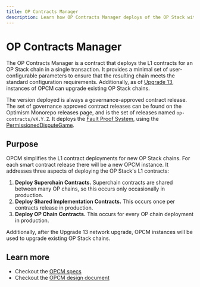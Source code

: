 ```yaml
---
title: OP Contracts Manager
description: Learn how OP Contracts Manager deploys of the OP Stack with one transaction.
---
```


# OP Contracts Manager

The OP Contracts Manager is a contract that deploys the L1 contracts for an OP Stack chain in a single transaction. It provides a minimal set of user-configurable parameters to ensure that the resulting chain meets the standard configuration requirements. Additionally, as of [Upgrade 13](https://gov.optimism.io/t/upgrade-proposal-13-opcm-and-incident-response-improvements/9739), instances of OPCM can upgrade existing OP Stack chains.

The version deployed is always a governance-approved contract release. The set of governance approved contract releases can be found on the Optimism Monorepo releases page, and is the set of releases named `op-contracts/vX.Y.Z`. It deploys the [Fault Proof System](/stack/fault-proofs/explainer), using the [PermissionedDisputeGame](/stack/smart-contracts/smart-contracts#permissioneddisputegame).

## Purpose

OPCM simplifies the L1 contract deployments for new OP Stack chains. For each smart contract release there will be a new OPCM instance. It addresses three aspects of deploying the OP Stack's L1 contracts:

1.  **Deploy Superchain Contracts.** Superchain contracts are shared between many OP chains, so this occurs only occasionally in production.
2.  **Deploy Shared Implementation Contracts.** This occurs once per contracts release in production.
3.  **Deploy OP Chain Contracts.** This occurs for every OP chain deployment in production.

Additionally, after the Upgrade 13 network upgrade, OPCM instances will be used to upgrade existing OP Stack chains.

## Learn more

*   Checkout the [OPCM specs](https://specs.optimism.io/experimental/op-contracts-manager.html?utm_source=op-docs&utm_medium=docs)
*   Checkout the [OPCM design document](https://github.com/ethereum-optimism/design-docs/blob/main/protocol/op-contracts-manager-arch.md)
